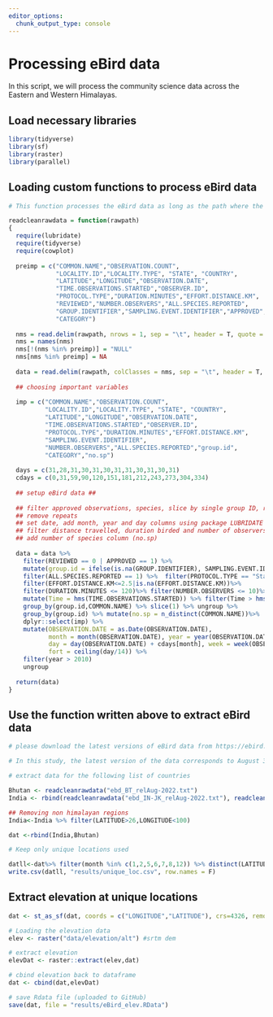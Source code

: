 ```yaml
---
editor_options: 
  chunk_output_type: console
---
```


# Processing eBird data

In this script, we will process the community science data across the Eastern and Western Himalayas. 

## Load necessary libraries
```r
library(tidyverse)
library(sf)
library(raster)
library(parallel)
```

## Loading custom functions to process eBird data
```r
# This function processes the eBird data as long as the path where the data is stored and list of countries are mentioned 

readcleanrawdata = function(rawpath)
{
  require(lubridate)
  require(tidyverse)
  require(cowplot)
  
  preimp = c("COMMON.NAME","OBSERVATION.COUNT",
             "LOCALITY.ID","LOCALITY.TYPE", "STATE", "COUNTRY",
             "LATITUDE","LONGITUDE","OBSERVATION.DATE",
             "TIME.OBSERVATIONS.STARTED","OBSERVER.ID",
             "PROTOCOL.TYPE","DURATION.MINUTES","EFFORT.DISTANCE.KM",
             "REVIEWED","NUMBER.OBSERVERS","ALL.SPECIES.REPORTED",
             "GROUP.IDENTIFIER","SAMPLING.EVENT.IDENTIFIER","APPROVED",
             "CATEGORY")
  
  nms = read.delim(rawpath, nrows = 1, sep = "\t", header = T, quote = "", stringsAsFactors = F, na.strings = c(""," ",NA))
  nms = names(nms)
  nms[!(nms %in% preimp)] = "NULL"
  nms[nms %in% preimp] = NA
  
  data = read.delim(rawpath, colClasses = nms, sep = "\t", header = T, quote = "", stringsAsFactors = F, na.strings = c(""," ",NA))
  
  ## choosing important variables
  
  imp = c("COMMON.NAME","OBSERVATION.COUNT",
          "LOCALITY.ID","LOCALITY.TYPE", "STATE", "COUNTRY",
          "LATITUDE","LONGITUDE","OBSERVATION.DATE",
          "TIME.OBSERVATIONS.STARTED","OBSERVER.ID",
          "PROTOCOL.TYPE","DURATION.MINUTES","EFFORT.DISTANCE.KM",
          "SAMPLING.EVENT.IDENTIFIER",    
          "NUMBER.OBSERVERS","ALL.SPECIES.REPORTED","group.id",
          "CATEGORY","no.sp")
  
  days = c(31,28,31,30,31,30,31,31,30,31,30,31)
  cdays = c(0,31,59,90,120,151,181,212,243,273,304,334)
  
  ## setup eBird data ##
  
  ## filter approved observations, species, slice by single group ID, remove repetitions
  ## remove repeats
  ## set date, add month, year and day columns using package LUBRIDATE
  ## filter distance travelled, duration birded and number of observers
  ## add number of species column (no.sp)
  
  data = data %>%
    filter(REVIEWED == 0 | APPROVED == 1) %>%
    mutate(group.id = ifelse(is.na(GROUP.IDENTIFIER), SAMPLING.EVENT.IDENTIFIER, GROUP.IDENTIFIER)) %>%
    filter(ALL.SPECIES.REPORTED == 1) %>%  filter(PROTOCOL.TYPE == "Stationary"| PROTOCOL.TYPE == "Traveling")%>%
    filter(EFFORT.DISTANCE.KM<=2.5|is.na(EFFORT.DISTANCE.KM))%>%
    filter(DURATION.MINUTES <= 120)%>% filter(NUMBER.OBSERVERS <= 10)%>%
    mutate(Time = hms(TIME.OBSERVATIONS.STARTED)) %>% filter(Time > hms("4:00:00") & Time < hms("19:00:00"))%>%
    group_by(group.id,COMMON.NAME) %>% slice(1) %>% ungroup %>%
    group_by(group.id) %>% mutate(no.sp = n_distinct(COMMON.NAME))%>%
    dplyr::select(imp) %>%
    mutate(OBSERVATION.DATE = as.Date(OBSERVATION.DATE), 
           month = month(OBSERVATION.DATE), year = year(OBSERVATION.DATE),
           day = day(OBSERVATION.DATE) + cdays[month], week = week(OBSERVATION.DATE),
           fort = ceiling(day/14)) %>%
    filter(year > 2010)
    ungroup
  
  return(data)
}
```

## Use the function written above to extract eBird data
```r
# please download the latest versions of eBird data from https://ebird.org/data/download and set the file path accordingly. Since these two datasets are extremely large, we have not uploaded the same to github.

# In this study, the latest version of the data corresponds to August 31st 2022

# extract data for the following list of countries

Bhutan <- readcleanrawdata("ebd_BT_relAug-2022.txt")
India <- rbind(readcleanrawdata("ebd_IN-JK_relAug-2022.txt"), readcleanrawdata("ebd_IN-LA_relAug-2022.txt"), readcleanrawdata("ebd_IN-HP_relAug-2022.txt"), readcleanrawdata("ebd_IN-AR_relAug-2022.txt"), readcleanrawdata("ebd_IN-WB_relAug-2022.txt"), readcleanrawdata("ebd_IN-UL_relAug-2022.txt"), readcleanrawdata("ebd_IN-SK_relAug-2022.txt"))

## Removing non himalayan regions
India<-India %>% filter(LATITUDE>26,LONGITUDE<100)

dat <-rbind(India,Bhutan)

# Keep only unique locations used

datll<-dat%>% filter(month %in% c(1,2,5,6,7,8,12)) %>% distinct(LATITUDE,LONGITUDE, .keep_all = T)%>%select(LOCALITY.ID,LATITUDE,LONGITUDE)
write.csv(datll, "results/unique_loc.csv", row.names = F)
```

## Extract elevation at unique locations
```r
dat <- st_as_sf(dat, coords = c("LONGITUDE","LATITUDE"), crs=4326, remove = "F")

# Loading the elevation data
elev <- raster("data/elevation/alt") #srtm dem

# extract elevation
elevDat <- raster::extract(elev,dat)

# cbind elevation back to dataframe
dat <- cbind(dat,elevDat)

# save Rdata file (uploaded to GitHub)
save(dat, file = "results/eBird_elev.RData")
```

